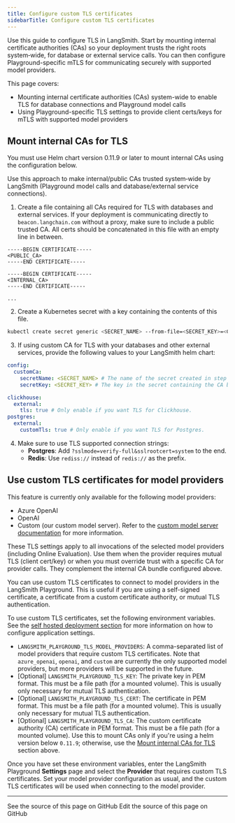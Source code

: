 ```yaml
---
title: Configure custom TLS certificates
sidebarTitle: Configure custom TLS certificates
---
```


Use this guide to configure TLS in LangSmith. Start by mounting internal certificate authorities (CAs) so your deployment trusts the right roots system‑wide, for database or external service calls. You can then configure Playground-specific mTLS for communicating securely with supported model providers.

This page covers:

- Mounting internal certificate authorities (CAs) system-wide to enable TLS for database connections and Playground model calls
- Using Playground-specific TLS settings to provide client certs/keys for mTLS with supported model providers

## Mount internal CAs for TLS

<Note>
You must use Helm chart version 0.11.9 or later to mount internal CAs using the configuration below.
</Note>

Use this approach to make internal/public CAs trusted system‑wide by LangSmith (Playground model calls and database/external service connections).

1. Create a file containing all CAs required for TLS with databases and external services. If your deployment is communicating directly to `beacon.langchain.com` without a proxy, make sure to include a public trusted CA. All certs should be concatenated in this file with an empty line in between.
```
-----BEGIN CERTIFICATE-----
<PUBLIC_CA>
-----END CERTIFICATE-----

-----BEGIN CERTIFICATE-----
<INTERNAL_CA>
-----END CERTIFICATE-----

...
```
2. Create a Kubernetes secret with a key containing the contents of this file.
```bash
kubectl create secret generic <SECRET_NAME> --from-file=<SECRET_KEY>=<CA_BUNDLE_FILE_PATH> -n <NAMESPACE>
```
3. If using custom CA for TLS with your databases and other external services, provide the following values to your LangSmith helm chart:
```yaml Helm
config:
  customCa:
    secretName: <SECRET_NAME> # The name of the secret created in step 2.
    secretKey: <SECRET_KEY> # The key in the secret containing the CA bundle.

clickhouse:
  external:
    tls: true # Only enable if you want TLS for Clickhouse.
postgres:
  external:
    customTls: true # Only enable if you want TLS for Postgres.
```
4. Make sure to use TLS supported connection strings:
    - <b>Postgres</b>: Add `?sslmode=verify-full&sslrootcert=system` to the end.
    - <b>Redis</b>: Use `rediss://` instead of `redis://` as the prefix.

## Use custom TLS certificates for model providers

<Note>
This feature is currently only available for the following model providers:

* Azure OpenAI
* OpenAI
* Custom (our custom model server). Refer to the [custom model server documentation](/langsmith/custom-endpoint) for more information.

These TLS settings apply to all invocations of the selected model providers (including Online Evaluation). Use them when the provider requires mutual TLS (client cert/key) or when you must override trust with a specific CA for provider calls. They complement the internal CA bundle configured above.
</Note>

You can use custom TLS certificates to connect to model providers in the LangSmith Playground. This is useful if you are using a self-signed certificate, a certificate from a custom certificate authority, or mutual TLS authentication.

To use custom TLS certificates, set the following environment variables. See the [self hosted deployment section](/langsmith/architectural-overview) for more information on how to configure application settings.

* `LANGSMITH_PLAYGROUND_TLS_MODEL_PROVIDERS`: A comma-separated list of model providers that require custom TLS certificates. Note that `azure_openai`, `openai`, and `custom` are currently the only supported model providers, but more providers will be supported in the future.
* [Optional] `LANGSMITH_PLAYGROUND_TLS_KEY`: The private key in PEM format. This must be a file path (for a mounted volume). This is usually only necessary for mutual TLS authentication.
* [Optional] `LANGSMITH_PLAYGROUND_TLS_CERT`: The certificate in PEM format. This must be a file path (for a mounted volume). This is usually only necessary for mutual TLS authentication.
* [Optional] `LANGSMITH_PLAYGROUND_TLS_CA`: The custom certificate authority (CA) certificate in PEM format. This must be a file path (for a mounted volume). Use this to mount CAs only if you're using a helm version below `0.11.9`; otherwise, use the [Mount internal CAs for TLS](./self-host-custom-tls-certificates#mount-internal-cas-for-tls) section above.


Once you have set these environment variables, enter the LangSmith Playground **Settings** page and select the **Provider** that requires custom TLS certificates. Set your model provider configuration as usual, and the custom TLS certificates will be used when connecting to the model provider.

---

<CardGroup cols={2}>
  <Card title="View Source" icon="eye" href="https://github.com/langchain-ai/docs/blob/main/src/langsmith/self-host-custom-tls-certificates.mdx">
    See the source of this page on GitHub
  </Card>
  <Card title="Edit Source" icon="pen-to-square" href="https://github.com/langchain-ai/docs/edit/main/src/langsmith/self-host-custom-tls-certificates.mdx">
    Edit the source of this page on GitHub
  </Card>
</CardGroup>
